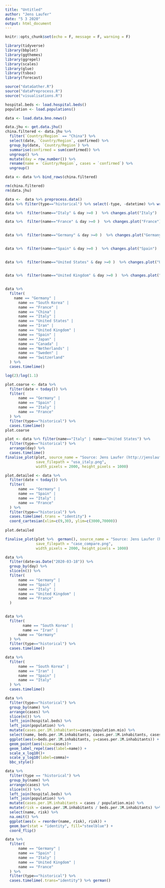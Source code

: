 ```yaml
---
title: "Untitled"
author: "Jens Laufer"
date: "5 3 2020"
output: html_document
---
```


```r
knitr::opts_chunk$set(echo = F, message = F, warning = F)
```

```r
library(tidyverse)
library(bbplot)
library(ggthemes)
library(ggrepel)
library(scales)
library(glue)
library(tsbox)
library(forecast)

source("dataGather.R")
source("dataPreprocess.R")
source("visualisations.R")
```



```r
hospital.beds <- load.hospital.beds()
population <- load.populations()
```



```r
data <- load.data.bno.news()  
```



```r
data.jhu <- get.data.jhu()
china.filtered <- data.jhu %>%
  filter(`Country/Region` == "China") %>%
  select(date, `Country/Region`, confirmed) %>%
  group_by(date, `Country/Region`) %>%
  summarise(confirmed = sum(confirmed)) %>%
  ungroup() %>%
  mutate(day = row_number()) %>%
  rename(name = `Country/Region`, cases = `confirmed`) %>%
  ungroup()

data <- data %>% bind_rows(china.filtered)

rm(china.filtered)
rm(data.jhu)

```

```r
data <-  data %>% preprocess.data() 
data %>% filter(type=="historical") %>% select(-type, -datetime) %>% write_csv("historical_confirmed_cases_countries.csv")
```


```r
data %>%  filter(name=="Italy" & day >=0 )  %>% changes.plot("Italy")
```



```r
data %>%  filter(name=="France" & day >=0 )  %>% changes.plot("France")
  
```

```r
data %>%  filter(name=="Germany" & day >=0 )  %>% changes.plot("Germany")
  
```



```r
data %>%  filter(name=="Spain" & day >=0 )  %>% changes.plot("Spain")
  
```


```r
data %>%  filter(name=="United States" & day >=0 )  %>% changes.plot("United States")
  
```

```r
data %>%  filter(name=="United Kingdom" & day >=0 )  %>% changes.plot("United Kingdom")
  
```


```r
data %>%
  filter(
    name == "Germany" |
      name == "South Korea" |
      name == "France" |
      name == "China" |
      name == "Italy" |
      name == "United States" |
      name == "Iran" |
      name == "United Kingdom" |
      name == "Spain" |
      name == "Japan" |
      name == "Canada" |
      name == "Netherlands" |
      name == "Sweden" |
      name == "Switzerland"
  ) %>%
  cases.timelime()
```

```r
log(2)/log(1.1)
```


```r
plot.coarse <- data %>% 
  filter(date < today()) %>% 
  filter(
      name == "Germany" |
      name == "Spain" |
      name == "Italy" |
      name == "France" 
  ) %>% 
  filter(type=="historical") %>%
  cases.timelime() 
plot.coarse
```

```r
plot <- data %>% filter(name=="Italy" | name=="United States") %>% 
  filter(type=="historical") %>% 
  arrange(day) %>% 
  cases.timelime() 
finalise_plot(plot, source_name = "Source: Jens Laufer (http://jenslaufer.com) Data: BNO News", 
              save_filepath = "usa_italy.png",
              width_pixels = 2000, height_pixels = 1000)
```


```r
plot.detailed <- data %>% 
  filter(date < today()) %>% 
  filter(
      name == "Germany" |
      name == "Spain" |
      name == "Italy" |
      name == "France" 
  ) %>% 
  filter(type=="historical") %>%
  cases.timelime(.trans = "identity") +
  coord_cartesian(xlim=c(9,30), ylim=c(3000,70000)) 
  
plot.detailed
```

```r
finalise_plot(plot %>%  german(), source_name = "Source: Jens Laufer (http://jenslaufer.com) Data: BNO News", 
              save_filepath = "case_compare.png",
              width_pixels = 2000, height_pixels = 1000)

```


```r
data %>% 
  filter(date<as.Date("2020-03-18")) %>%  
  group_by(day) %>% 
  slice(n()) %>% 
  filter(
      name == "Germany" |
      name == "Spain" |
      name == "Italy" |
      name == "United Kingdom" |
      name == "France" 
  ) 
  
```
```r
data %>% 
  filter(
        name == "South Korea" |
        name == "Iran" |
      name == "Germany" 
  ) %>% 
  filter(type=="historical") %>% 
  cases.timelime() 
```




```r
data %>% 
  filter(
      name == "South Korea" |
      name == "Iran" |
      name == "Spain" |
      name == "Italy"  
  ) %>% 
  cases.timelime() 


```


```r
data %>% 
  filter(type=="historical") %>% 
  group_by(name) %>% 
  arrange(cases) %>% 
  slice(n()) %>% 
  left_join(hospital.beds) %>% 
  left_join(population) %>% 
  mutate(cases.per.1M.inhabitants=cases/population.mio) %>% 
  select(name, beds.per.1M.inhabitants, cases.per.1M.inhabitants, cases) %>% 
  ggplot(aes(x=beds.per.1M.inhabitants, y=cases.per.1M.inhabitants)) +
  geom_point(aes(size=cases))+
  geom_label_repel(aes(label=name)) +
  scale_x_log10()+
  scale_y_log10(label=comma)+
  bbc_style()
```
```r
data %>%
  filter(type == "historical") %>%
  group_by(name) %>%
  arrange(cases) %>%
  slice(n()) %>%
  left_join(hospital.beds) %>%
  left_join(population) %>%
  mutate(cases.per.1M.inhabitants = cases / population.mio) %>%
  mutate(risk = cases.per.1M.inhabitants / beds.per.1M.inhabitants) %>%
  select(name, risk) %>%
  na.omit() %>% 
  ggplot(aes(x = reorder(name, risk), risk)) +
  geom_bar(stat = "identity", fill="steelblue") +
  coord_flip() 
```


```r
data %>% 
  filter(
      name == "Germany" |
      name == "Spain" |
      name == "Italy" |
      name == "United Kingdom" |
      name == "France" 
  ) %>% 
  filter(type=="historical") %>% 
  cases.timelime(.trans="identity") %>% german()
```




